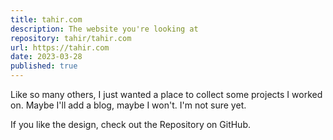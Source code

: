 ```yaml
---
title: tahir.com
description: The website you're looking at
repository: tahir/tahir.com
url: https://tahir.com
date: 2023-03-28
published: true
---
```


Like so many others, I just wanted a place to collect some projects I worked on. Maybe I'll add a blog, maybe I won't. I'm not sure yet.

If you like the design, check out the Repository on GitHub.
